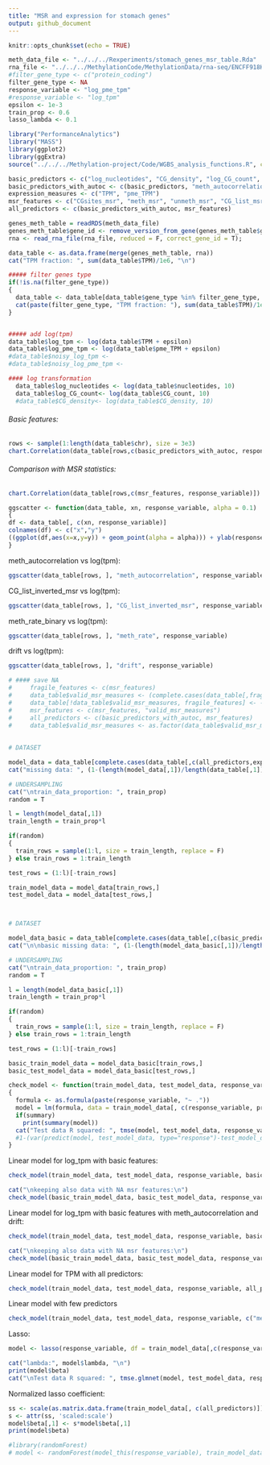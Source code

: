 ```yaml
---
title: "MSR and expression for stomach genes"
output: github_document
---
```


```r
knitr::opts_chunk$set(echo = TRUE)
```

```r
meth_data_file <- "../../../Rexperiments/stomach_genes_msr_table.Rda"
rna_file <- "../../../MethylationCode/MethylationData/rna-seq/ENCFF918KPC_stomach.tsv"
#filter_gene_type <- c("protein_coding")
filter_gene_type <- NA
response_variable <- "log_pme_tpm"
#response_variable <- "log_tpm"
epsilon <- 1e-3
train_prop <- 0.6
lasso_lambda <- 0.1
```

```r
library("PerformanceAnalytics")
library("MASS")
library(ggplot2)
library(ggExtra)
source("../../../Methylation-project/Code/WGBS_analysis_functions.R", chdir = T)
```

```r
basic_predictors <- c("log_nucleotides", "CG_density", "log_CG_count", "meth_rate")
basic_predictors_with_autoc <- c(basic_predictors, "meth_autocorrelation", "drift")
expression_measures <- c("TPM", "pme_TPM")
msr_features <- c("CGsites_msr", "meth_msr", "unmeth_msr", "CG_list_msr", "CG_list_inverted_msr")
all_predictors <- c(basic_predictors_with_autoc, msr_features)
```


```r
genes_meth_table = readRDS(meth_data_file)
genes_meth_table$gene_id <- remove_version_from_gene(genes_meth_table$gene_id)
rna <- read_rna_file(rna_file, reduced = F, correct_gene_id = T);

data_table <- as.data.frame(merge(genes_meth_table, rna))
cat("TPM fraction: ", sum(data_table$TPM)/1e6, "\n")

##### filter genes type
if(!is.na(filter_gene_type))
{
  data_table <- data_table[data_table$gene_type %in% filter_gene_type, ]
  cat(paste(filter_gene_type, "TPM fraction: "), sum(data_table$TPM)/1e6)
}


##### add log(tpm)
data_table$log_tpm <- log(data_table$TPM + epsilon)
data_table$log_pme_tpm <- log(data_table$pme_TPM + epsilon)
#data_table$noisy_log_tpm <- 
#data_table$noisy_log_pme_tpm <-

#### log transformation
  data_table$log_nucleotides <- log(data_table$nucleotides, 10)
  data_table$log_CG_count<- log(data_table$CG_count, 10)
  #data_table$CG_density<- log(data_table$CG_density, 10)
```


###### Basic features:

```r
rows <- sample(1:length(data_table$chr), size = 3e3)
chart.Correlation(data_table[rows,c(basic_predictors_with_autoc, response_variable)], method = "pearson")
```


###### Comparison with MSR statistics:
```r
chart.Correlation(data_table[rows,c(msr_features, response_variable)])
```

```r
ggscatter <- function(data_table, xn, response_variable, alpha = 0.1)
{
df <- data_table[, c(xn, response_variable)]
colnames(df) <- c("x","y")
((ggplot(df,aes(x=x,y=y)) + geom_point(alpha = alpha))) + ylab(response_variable) + xlab(xn)
}
```

meth_autocorrelation vs log(tpm):
```r
ggscatter(data_table[rows, ], "meth_autocorrelation", response_variable)
```

CG_list_inverted_msr vs log(tpm):
```r
ggscatter(data_table[rows, ], "CG_list_inverted_msr", response_variable)
```

meth_rate_binary vs log(tpm):
```r
ggscatter(data_table[rows, ], "meth_rate", response_variable)
```

drift vs log(tpm):
```r
ggscatter(data_table[rows, ], "drift", response_variable)
```


```r
# #### save NA
#     fragile_features <- c(msr_features)
#     data_table$valid_msr_measures <- (complete.cases(data_table[,fragile_features]))
#     data_table[!data_table$valid_msr_measures, fragile_features] <- -1e3
#     msr_features <- c(msr_features, "valid_msr_measures")
#     all_predictors <- c(basic_predictors_with_autoc, msr_features)
#     data_table$valid_msr_measures <- as.factor(data_table$valid_msr_measures)
    
    
# DATASET

model_data = data_table[complete.cases(data_table[,c(all_predictors,expression_measures)]),]
cat("missing data: ", (1-(length(model_data[,1])/length(data_table[,1])))*100, "%")

# UNDERSAMPLING
cat("\ntrain_data_proportion: ", train_prop)
random = T

l = length(model_data[,1])
train_length = train_prop*l

if(random) 
{
  train_rows = sample(1:l, size = train_length, replace = F)
} else train_rows = 1:train_length

test_rows = (1:l)[-train_rows]

train_model_data = model_data[train_rows,]
test_model_data = model_data[test_rows,]



# DATASET

model_data_basic = data_table[complete.cases(data_table[,c(basic_predictors_with_autoc,expression_measures)]),]
cat("\n\nbasic missing data: ", (1-(length(model_data_basic[,1])/length(model_data_basic[,1])))*100, "%")

# UNDERSAMPLING
cat("\ntrain_data_proportion: ", train_prop)
random = T

l = length(model_data_basic[,1])
train_length = train_prop*l

if(random) 
{
  train_rows = sample(1:l, size = train_length, replace = F)
} else train_rows = 1:train_length

test_rows = (1:l)[-train_rows]

basic_train_model_data = model_data_basic[train_rows,]
basic_test_model_data = model_data_basic[test_rows,]


```


```r
check_model <- function(train_model_data, test_model_data, response_variable, predictors, summary = T)
{
  formula <- as.formula(paste(response_variable, "~ ."))
  model = lm(formula, data = train_model_data[, c(response_variable, predictors)])
  if(summary)
    print(summary(model))
  cat("Test data R squared: ", tmse(model, test_model_data, response_variable))
  #1-(var(predict(model, test_model_data, type="response")-test_model_data$log_tpm))/var(test_model_data$log_tpm) )
}
```

Linear model for log_tpm with basic features:
```r
check_model(train_model_data, test_model_data, response_variable, basic_predictors)

cat("\nkeeping also data with NA msr features:\n")
check_model(basic_train_model_data, basic_test_model_data, response_variable, basic_predictors, summary = F)
```


Linear model for log_tpm with basic features with meth_autocorrelation and drift:
```r
check_model(train_model_data, test_model_data, response_variable, basic_predictors_with_autoc)

cat("\nkeeping also data with NA msr features:\n")
check_model(basic_train_model_data, basic_test_model_data, response_variable, basic_predictors_with_autoc, summary = F)
```

Linear model for TPM with all predictors:
```r
check_model(train_model_data, test_model_data, response_variable, all_predictors)
```

Linear model with few predictors
```r
check_model(train_model_data, test_model_data, response_variable, c("meth_autocorrelation", "drift","nucleotides"))
```

Lasso:
```r
model <- lasso(response_variable, df = train_model_data[,c(response_variable, all_predictors)], lambda = lasso_lambda)

cat("lambda:", model$lambda, "\n")
print(model$beta)
cat("\nTest data R squared: ", tmse.glmnet(model, test_model_data, response_variable, all_predictors ))
```

Normalized lasso coefficient:
```r
ss <- scale(as.matrix.data.frame(train_model_data[, c(all_predictors)]))
s <- attr(ss, 'scaled:scale')
model$beta[,1] <- s*model$beta[,1]
print(model$beta)
```

```r
#library(randomForest)
# model <- randomForest(model_this(response_variable), train_model_data[,c(response_variable, all_predictors)], importance = T)
```